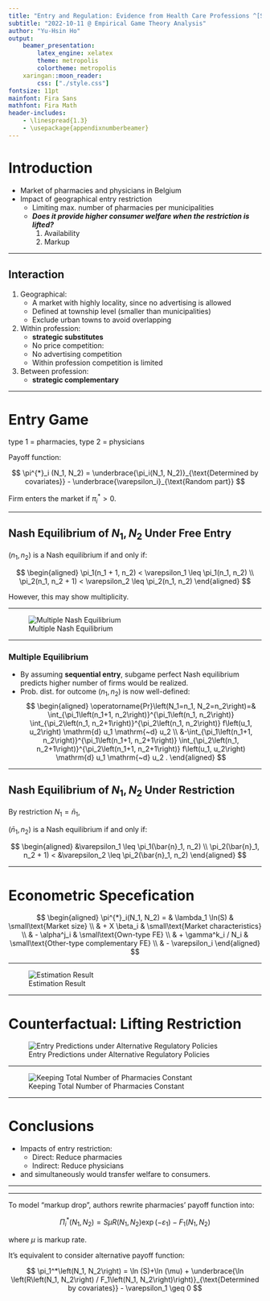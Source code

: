 ```yaml
---
title: "Entry and Regulation: Evidence from Health Care Professions ^[Schaumans and Verboven 2008, RAND Journal of Economics]"
subtitle: "2022-10-11 @ Empirical Game Theory Analysis"
author: "Yu-Hsin Ho"
output:
    beamer_presentation:
        latex_engine: xelatex
        theme: metropolis
        colortheme: metropolis
    xaringan::moon_reader:
        css: ["./style.css"]
fontsize: 11pt
mainfont: Fira Sans
mathfont: Fira Math
header-includes:
    - \linespread{1.3}
    - \usepackage{appendixnumberbeamer}
---
```


# Introduction

- Market of pharmacies and physicians in Belgium
- Impact of geographical entry restriction
    - Limiting max. number of pharmacies per municipalities
    - ***Does it provide higher consumer welfare when the restriction is lifted?***
        1. Availability
        2. Markup

---

## Interaction

1. Geographical: 
    - A market with highly locality, since no advertising is allowed
    - Defined at township level (smaller than municipalities)
    - Exclude urban towns to avoid overlapping
2. Within profession:
    - **strategic substitutes**
    - No price competition: \textcolor{gray}{fixed price (markup) negotiated through social insurance regime}
    - No advertising competition
    - Within profession competition is limited
3. Between profession:
    - **strategic complementary**

---

# Entry Game

type $1$ = pharmacies, type $2$ = physicians

Payoff function:

$$
\pi^{*}_i (N_1, N_2) = 
\underbrace{\pi_i(N_1, N_2)}_{\text{Determined by covariates}} 
- \underbrace{\varepsilon_i}_{\text{Random part}}
$$

Firm enters the market if $\pi^{*}_i > 0$.

---

## Nash Equilibrium of $N_1, N_2$ Under Free Entry

$(n_1, n_2)$ is a Nash equilibrium if and only if:

$$
\begin{aligned}
\pi_1(n_1 + 1, n_2) < \varepsilon_1 \leq \pi_1(n_1, n_2) \\
\pi_2(n_1, n_2 + 1) < \varepsilon_2 \leq \pi_2(n_1, n_2)
\end{aligned}
$$

However, this may show multiplicity.

---

![Multiple Nash Equilibrium](assets/image-20221009235311843.png)

---

### Multiple Equilibrium

- By assuming **sequential entry**, subgame perfect Nash equilibrium predicts higher number of firms would be realized.
- Prob. dist. for outcome $(n_1, n_2)$ is now well-defined:
    $$
    \begin{aligned}
        \operatorname{Pr}\left(N_1=n_1, N_2=n_2\right)=& \int_{\pi_1\left(n_1+1, n_2\right)}^{\pi_1\left(n_1, n_2\right)} \int_{\pi_2\left(n_1, n_2+1\right)}^{\pi_2\left(n_1, n_2\right)} f\left(u_1, u_2\right) \mathrm{d} u_1 \mathrm{~d} u_2 \\
        &-\int_{\pi_1\left(n_1+1, n_2\right)}^{\pi_1\left(n_1+1, n_2+1\right)} \int_{\pi_2\left(n_1, n_2+1\right)}^{\pi_2\left(n_1+1, n_2+1\right)} f\left(u_1, u_2\right) \mathrm{d} u_1 \mathrm{~d} u_2 .
    \end{aligned}
    $$

---

## Nash Equilibrium of $N_1, N_2$ Under Restriction

By restriction $N_1 = \bar{n}_1$,

$(\bar{n}_1, n_2)$ is a Nash equilibrium if and only if:

$$
\begin{aligned}
                            &\varepsilon_1 \leq \pi_1(\bar{n}_1, n_2) \\
\pi_2(\bar{n}_1, n_2 + 1) < &\varepsilon_2 \leq \pi_2(\bar{n}_1, n_2)
\end{aligned}
$$

---

# Econometric Specefication

$$
\begin{aligned}
\pi^{*}_i(N_1, N_2) = 
    & \lambda_1 \ln(S)      & \small\text{Market size} \\
    & + X \beta_i           & \small\text{Market characteristics} \\
    & - \alpha^j_i          & \small\text{Own-type FE} \\
    & + \gamma^k_i / N_i    & \small\text{Other-type complementary FE} \\
    & - \varepsilon_i
\end{aligned}
$$

---

![Estimation Result](assets/image-20221010004148071.png)

---

# Counterfactual: Lifting Restriction

![Entry Predictions under Alternative Regulatory Policies](assets/image-20221010004520141.png)

---

![Keeping Total Number of Pharmacies Constant](assets/image-20221010004815231.png)

---

# Conclusions

- Impacts of entry restriction:
    - Direct: Reduce pharmacies
    - Indirect: Reduce physicians
- \textcolor{teal}{Liberalizing entry restrictions} and \textcolor{teal}{lowering regulated markup} simultaneously would transfer welfare to consumers.

---

\appendix

---

To model "markup drop", authors rewrite pharmacies' payoff function into:

$$
\Pi^{*}_i(N_1, N_2) = S \mu R(N_1, N_2) \exp(-\varepsilon_1) - F_1(N_1, N_2)
$$

where $\mu$ is markup rate.

It's equivalent to consider alternative payoff function:

$$
\pi_1^*\left(N_1, N_2\right) =
    \ln (S)+\ln (\mu)
    + \underbrace{\ln \left(R\left(N_1, N_2\right) / F_1\left(N_1, N_2\right)\right)}_{\text{Determined by covariates}}
    - \varepsilon_1 \geq 0
$$